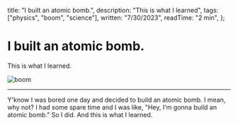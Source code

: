   title: "I built an atomic bomb.",
  description: "This is what I learned",
  tags: ["physics", "boom", "science"],
  written: "7/30/2023",
  readTime: "2 min",
};

# I built an atomic bomb.

This is what I learned.

![boom](https://www.science.org/do/10.1126/science.abi4713/full/French_nuclear_test_1280x720-1644902873950.jpg)

---

Y'know I was bored one day and decided to build an atomic bomb. I mean, why not? I had some spare time and I was like, "Hey, I'm gonna build an atomic bomb." So I did. And this is what I learned.
